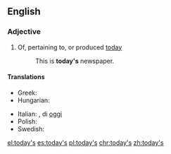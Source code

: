 ==English==

===Adjective===
{{en-adj|-|head=[[today]][['s]]}}

# Of, pertaining to, or produced [[today]]
#:This is '''today's''' newspaper.

====Translations====
{{trans-top}}
* Greek: {{t+|el|σημερινός}}
* Hungarian: {{t+|hu|mai}}
{{trans-mid}}
* Italian: {{t+|it|odierno}}, di [[oggi]]
* Polish: {{t+|pl|dzisiejszy}}
* Swedish: {{t+|sv|dag|alt=dagens}}
{{trans-bottom}}

[[el:today's]]
[[es:today's]]
[[pl:today's]]
[[chr:today's]]
[[zh:today's]]